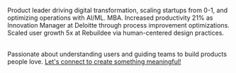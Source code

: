 
Product leader driving digital transformation, scaling startups from 0-1, and optimizing operations with AI/ML. MBA. Increased productivity 21% as Innovation Manager at Deloitte through process improvement optimizations. Scaled user growth 5x at Rebuildee via human-centered design practices.

<br />
Passionate about understanding users and guiding teams to build products people love.

<a href="https://calendly.com/leonchike" className="connect" target="_blank">
  Let's connect to create something meaningful!
</a>
<br />
